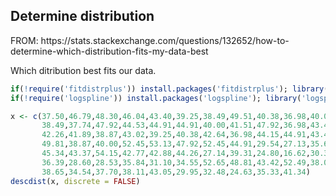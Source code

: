 ## Determine distribution

FROM: https://stats.stackexchange.com/questions/132652/how-to-determine-which-distribution-fits-my-data-best

Which ditribution best fits our data.

```r
if(!require('fitdistrplus')) install.packages('fitdistrplus'); library('fitdistrplus')
if(!require('logspline')) install.packages('logspline'); library('logspline')

```


```r

x <- c(37.50,46.79,48.30,46.04,43.40,39.25,38.49,49.51,40.38,36.98,40.00,
       38.49,37.74,47.92,44.53,44.91,44.91,40.00,41.51,47.92,36.98,43.40,
       42.26,41.89,38.87,43.02,39.25,40.38,42.64,36.98,44.15,44.91,43.40,
       49.81,38.87,40.00,52.45,53.13,47.92,52.45,44.91,29.54,27.13,35.60,
       45.34,43.37,54.15,42.77,42.88,44.26,27.14,39.31,24.80,16.62,30.30,
       36.39,28.60,28.53,35.84,31.10,34.55,52.65,48.81,43.42,52.49,38.00,
       38.65,34.54,37.70,38.11,43.05,29.95,32.48,24.63,35.33,41.34)
descdist(x, discrete = FALSE)

```

